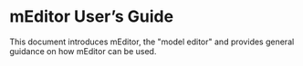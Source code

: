 # mEditor User’s Guide

This document introduces mEditor, the "model editor" and provides general guidance on how mEditor can be used.
